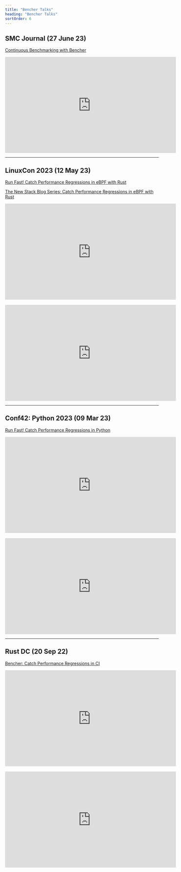 ```yaml
---
title: "Bencher Talks"
heading: "Bencher Talks"
sortOrder: 6
---
```


## SMC Journal (27 June 23)
[Continuous Benchmarking with Bencher](https://smcjournal.podbean.com/e/continuous-benchmarking-with-bencher/)

<iframe width="560" height="315" src="https://www.youtube.com/embed/T2BrCCZhmgc" title="Continuous Benchmarking with Bencher" frameborder="0" allow="accelerometer; autoplay; clipboard-write; encrypted-media; gyroscope; picture-in-picture; web-share" allowfullscreen></iframe>

<hr />

## LinuxCon 2023 (12 May 23)
[Run Fast! Catch Performance Regressions in eBPF with Rust](https://ossna2023.sched.com/event/1K5I8/run-fast-catch-performance-regressions-in-ebpf-with-rust-everett-pompeii-bencher)

[The New Stack Blog Series: Catch Performance Regressions in eBPF with Rust](https://thenewstack.io/catch-performance-regressions-in-ebpf-with-rust-intro/)

<iframe width="560" height="315" src="https://www.youtube.com/embed/iKRT7JQgZyI" title="Run Fast! Catch Performance Regressions in eBPF with Rust" frameborder="0" allow="accelerometer; autoplay; clipboard-write; encrypted-media; gyroscope; picture-in-picture; web-share" allowfullscreen></iframe>

<br />
<br />

<iframe src="https://docs.google.com/presentation/d/e/2PACX-1vTLe-yTCSvKww0zn_Up0vuoi5d2DxwuK0VInKE1znd9xwxUbXWvMhDBFUZipTBcLRGeyOKzO751pq7u/embed?start=false&loop=true" frameborder="0" width="560" height="315" allowfullscreen="true" mozallowfullscreen="true" webkitallowfullscreen="true"></iframe>

<hr />

## Conf42: Python 2023 (09 Mar 23)
[Run Fast! Catch Performance Regressions in Python](https://www.conf42.com/Python_2023_Everett_Pompeii_catch_performance_regressions)

<iframe width="560" height="315" src="https://www.youtube.com/embed/smbrrBTAMVg" title="Run Fast! Catch Performance Regressions in Python" frameborder="0" allow="accelerometer; autoplay; clipboard-write; encrypted-media; gyroscope; picture-in-picture; web-share" allowfullscreen></iframe>

<br />
<br />

<iframe src="https://docs.google.com/presentation/d/e/2PACX-1vRM_awCtvlFbq9VrAONHPpZxSM71Gg48gs3PnihdMPj-ZqnwdBuwx1WkV4A_w-2cOSAC37mHxSsO8oi/embed?start=false&loop=true" frameborder="0" width="560" height="315" allowfullscreen="true" mozallowfullscreen="true" webkitallowfullscreen="true"></iframe>

<hr />

## Rust DC (20 Sep 22)

[Bencher: Catch Performance Regressions in CI](https://www.meetup.com/rustdc/events/vdhxgsydcmbbc/)

<iframe width="560" height="315" src="https://www.youtube.com/embed/Xw9loUatF7k" title="Bencher: Catch Performance Regressions in CI" frameborder="0" allow="accelerometer; autoplay; clipboard-write; encrypted-media; gyroscope; picture-in-picture; web-share" allowfullscreen></iframe>

<br />
<br />

<iframe src="https://docs.google.com/presentation/d/e/2PACX-1vR0x9GZW7-iweyoJ7cd1I_4damn9kZwxCRqrV73uQEad4FDTyPlbBp11Ya0TgP_rxuhpFQQQv8-soBu/embed?start=false&loop=true" frameborder="0" width="560" height="315" allowfullscreen="true" mozallowfullscreen="true" webkitallowfullscreen="true"></iframe>